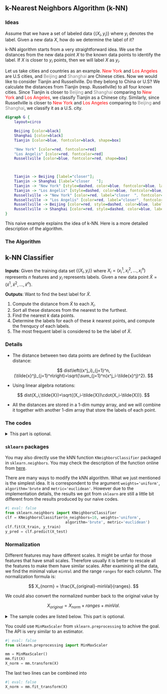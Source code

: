 ## k-Nearest Neighbors Algorithm (k-NN)

### Ideas
Assume that we have a set of labeled data $\{(X_i, y_i)\}$ where $y_i$ denotes the label. Given a new data $X$, how do we determine the label of it? 

k-NN algorithm starts from a very straightforward idea. We use the distances from the new data point $X$ to the known data points to identify the label. If $X$ is closer to $y_i$ points, then we will label $X$ as $y_i$. 

Let us take cities and countries as an example. <span style="color:red">New York</span> and <span style="color:red">Los Angeles</span> are U.S cities, and <span style="color:grey">Beijing</span> and <span style="color:grey">Shanghai</span> are Chinese cities. Now we would like to consider Tianjin and Russellville. Do they belong to China or U.S? We calculate the distances from Tianjin (resp. Russellville) to all four known cities. Since Tianjin is closer to <span style="color:grey">Beijing</span> and <span style="color:grey">Shanghai</span> comparing to <span style="color:red">New York</span> and <span style="color:red">Los Angeles</span>, we classify Tianjin as a Chinese city. Similarly, since Russellville is closer to <span style="color:red">New York</span> and <span style="color:red">Los Angeles</span> comparing to <span style="color:grey">Beijing</span> and <span style="color:grey">Shanghai</span>, we classify it as a U.S. city.



```dot
digraph G {
    layout=circo

    Beijing [color=black]
    Shanghai [color=black]
    Tianjin [color=blue, fontcolor=black, shape=box]

    "New York" [color=red, fontcolor=red]
    "Los Angelis" [color=red, fontcolor=red]
    Russellville [color=blue, fontcolor=red, shape=box]


 
    Tianjin -> Beijing [label="closer"];
    Tianjin -> Shanghai [label="closer   "];
    Tianjin -> "New York" [style=dashed, color=blue, fontcolor=blue, label=" far away"];
    Tianjin -> "Los Angelis" [style=dashed, color=blue, fontcolor=blue, label=" far away"];
    Russellville -> "New York" [color=red, label="closer  ", fontcolor=red];
    Russellville -> "Los Angelis" [color=red, label="closer", fontcolor=red];
    Russellville -> Beijing [color=red, style=dashed, color=blue, label="far away ", fontcolor=blue];
    Russellville -> Shanghai [color=red, style=dashed, color=blue, label="far away", fontcolor=blue];
}
```

This naive example explains the idea of k-NN. Here is a more detailed description of the algorithm. 

### The Algorithm



::: {.callout-note}
# k-NN Classifier

**Inputs**: Given the training data set $\{(X_i, y_i)\}$ where $X_i=(x_i^1,x_i^2,\ldots,x_i^n)$ represents $n$ features and $y_i$ represents labels. Given a new data point $\tilde{X}=(\tilde{x}^1,\tilde{x}^2,\ldots,\tilde{x}^n)$.

**Outputs**: Want to find the best label for $\tilde{X}$.

1. Compute the distance from $\tilde{X}$ to each $X_i$.
2. Sort all these distances from the nearest to the furthest. 
3. Find the nearest $k$ data points.
4. Determine the labels for each of these $k$ nearest points, and compute the frenqucy of each labels.
5. The most frequent label is considered to be the label of $\tilde{X}$.

:::

### Details
- The distance between two data points are defined by the Euclidean distance:
  
$$
dist\left((x^j_i)_{j=1}^n, (\tilde{x}^j)_{j=1}^n\right)=\sqrt{\sum_{j=1}^n(x^j_i-\tilde{x}^j)^2}.
$$
  
- Using linear algebra notations: 
  
$$
dist(X_i,\tilde{X})=\sqrt{(X_i-\tilde{X})\cdot(X_i-\tilde{X})}.
$$

- All the distances are stored in a $1$-dim numpy array, and we will combine it together with another $1$-dim array that store the labels of each point.

### The codes


<details>
<summary>This part is optional.</summary>



- `argsort`
- `unique`
- `argmax`

```python
import numpy as np

def classify_kNN(inX, X, y, k=5):
    # compute the distance between each row of X and Xmat
    Dmat = np.sqrt(((inX - X)**2).sum(axis=1))
    # sort by distance
    k = min(k, Dmat.shape[0])
    argsorted = Dmat.argsort()[:k]
    relatedy = y[argsorted]
    # count the freq. of the first k labels
    labelcounts = np.unique(relatedy, return_counts=True)
    # find the label with the most counts
    label = labelcounts[0][labelcounts[1].argmax()]
    return label
```

</details>

### `sklearn` packages
You may also directly use the kNN function `KNeighborsClassifier` packaged in `sklearn.neighbors`. You may check the description of the function online from [here](https://scikit-learn.org/stable/modules/generated/sklearn.neighbors.KNeighborsClassifier.html).

There are many ways to modify the kNN algorithm. What we just mentioned is the simplest idea. It is correspondent to the argument `weights='uniform'`, `algorithm='brute` and `metric='euclidean'`. However due to the implementation details, the results we got from `sklearn` are still a little bit different from the results produced by our naive codes.

```python
#| eval: false
from sklearn.neighbors import KNeighborsClassifier
clf = KNeighborsClassifier(n_neighbors=10, weights='uniform',
                           algorithm='brute', metric='euclidean')
clf.fit(X_train, y_train)
y_pred = clf.predict(X_test)
```


### Normalization
Different features may have different scales. It might be unfair for those features that have small scales. Therefore usually it is better to rescale all the features to make them have similar scales. After examining all the data, we find the minimal value `minVal` and the range `ranges` for each column. The normalization formula is:

$$
X_{norm} = \frac{X_{original}-minVal}{ranges}.
$$

We could also convert the normalized number back to the original value by 

$$
X_{original} = X_{norm} \times ranges + minVal.
$$




<details>
<summary>The sample codes are listed below. This part is optional.</summary>



```python
import numpy as np

def encodeNorm(X, parameters=None):
    # parameters contains minVals and ranges
    if parameters is None:
        minVals = np.min(X, axis=0)
        maxVals = np.max(X, axis=0)
        ranges = np.maximum(maxVals - minVals, np.ones(minVals.size))
        parameters = {'ranges': ranges, 'minVals': minVals}
    else:
        minVals = parameters['minVals']
        ranges = parameters['ranges']
    Nmat = np.tile(minVals, (X.shape[0], 1))
    Xnorm = (X - Nmat)/ranges
    return (Xnorm, parameters)


def decodeNorm(X, parameters):
    # parameters contains minVals and ranges
    ranges = parameters['ranges']
    minVals = parameters['minVals']
    Nmat = np.tile(minVals, (X.shape[0], 1))
    Xoriginal = X * ranges + Nmat
    return Xoriginal
```

</details>

You could use `MinMaxScaler` from `sklearn.preprocessing` to achive the goal. The API is very similar to an estimator.


```python
#| eval: false
from sklearn.preprocessing import MinMaxScaler

mm = MinMaxScaler()
mm.fit(X)
X_norm = mm.transform(X)
```

The last two lines can be combined into 

```python
#| eval: false
X_norm = mm.fit_transform(X)
```
